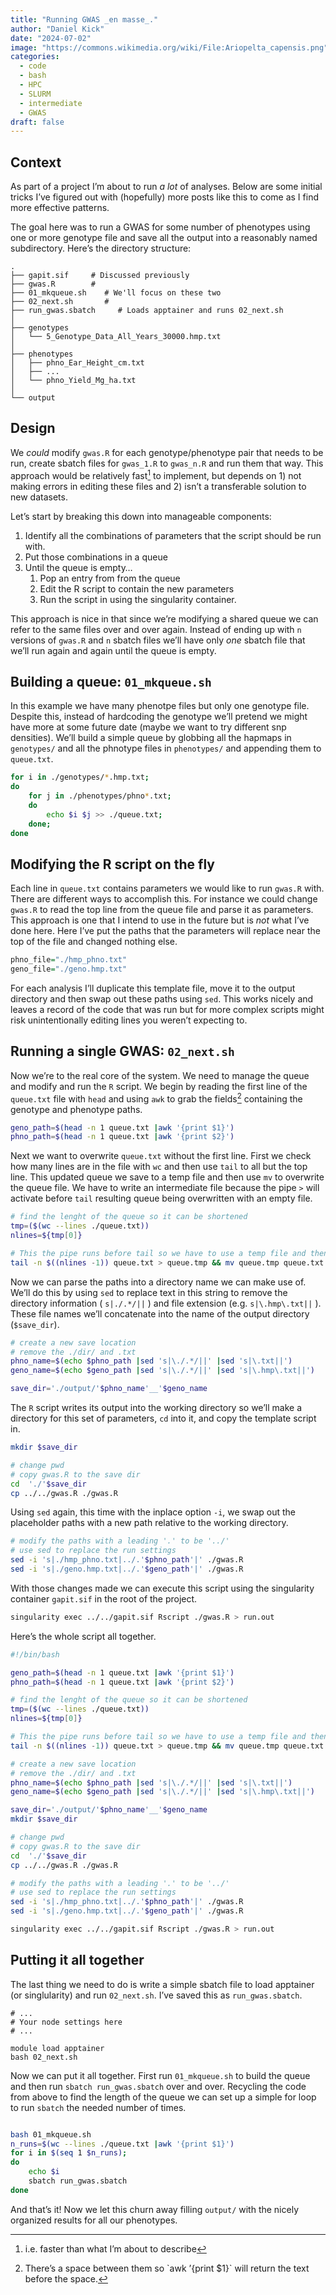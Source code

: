```yaml
---
title: "Running GWAS _en masse_."
author: "Daniel Kick"
date: "2024-07-02"
image: "https://commons.wikimedia.org/wiki/File:Ariopelta_capensis.png"
categories: 
  - code
  - bash
  - HPC
  - SLURM
  - intermediate
  - GWAS
draft: false
---
```


## Context

As part of a project I'm about to run *a lot* of analyses. Below are some initial tricks I've figured out with (hopefully) more posts like this to come as I find more effective patterns.

The goal here was to run a GWAS for some number of phenotypes using one or more genotype file and save all the output into a reasonably named subdirectory. Here's the directory structure:

```         
.
├── gapit.sif     # Discussed previously
├── gwas.R        #
├── 01_mkqueue.sh    # We'll focus on these two
├── 02_next.sh       #    
├── run_gwas.sbatch     # Loads apptainer and runs 02_next.sh
│
├── genotypes
│   └── 5_Genotype_Data_All_Years_30000.hmp.txt
│
├── phenotypes
│   ├── phno_Ear_Height_cm.txt
│   ├── ... 
│   └── phno_Yield_Mg_ha.txt
│
└── output
```

## Design

We *could* modify `gwas.R` for each genotype/phenotype pair that needs to be run, create sbatch files for `gwas_1.R` to `gwas_n.R` and run them that way. This approach would be relatively fast[^1] to implement, but depends on 1) not making errors in editing these files and 2) isn't a transferable solution to new datasets.

[^1]: i.e. faster than what I'm about to describe

Let's start by breaking this down into manageable components:

1.  Identify all the combinations of parameters that the script should be run with.
2.  Put those combinations in a queue
3.  Until the queue is empty...
    1.  Pop an entry from from the queue
    2.  Edit the R script to contain the new parameters
    3.  Run the script in using the singularity container.

This approach is nice in that since we're modifying a shared queue we can refer to the same files over and over again. Instead of ending up with `n` versions of `gwas.R` and `n` sbatch files we'll have only *one* sbatch file that we'll run again and again until the queue is empty.

## Building a queue: `01_mkqueue.sh`

In this example we have many phenotpe files but only one genotype file. Despite this, instead of hardcoding the genotype we'll pretend we might have more at some future date (maybe we want to try different snp densities). We'll build a simple queue by globbing all the hapmaps in `genotypes/` and all the phnotype files in `phenotypes/` and appending them to `queue.txt`.

``` bash
for i in ./genotypes/*.hmp.txt; 
do 
    for j in ./phenotypes/phno*.txt; 
    do  
        echo $i $j >> ./queue.txt; 
    done; 
done
```

## Modifying the R script on the fly

Each line in `queue.txt` contains parameters we would like to run `gwas.R` with. There are different ways to accomplish this. For instance we could change `gwas.R` to read the top line from the queue file and parse it as parameters. This approach is one that I intend to use in the future but is *not* what I've done here. Here I've put the paths that the parameters will replace near the top of the file and changed nothing else.

``` r
phno_file="./hmp_phno.txt"
geno_file="./geno.hmp.txt"
```

For each analysis I'll duplicate this template file, move it to the output directory and then swap out these paths using `sed`. This works nicely and leaves a record of the code that was run but for more complex scripts might risk unintentionally editing lines you weren't expecting to.

## Running a single GWAS: `02_next.sh`

Now we're to the real core of the system. We need to manage the queue and modify and run the `R` script. We begin by reading the first line of the `queue.txt` file with `head` and using `awk` to grab the fields[^2] containing the genotype and phenotype paths.

[^2]: There's a space between them so \`awk '{print \$1}\` will return the text before the space.

``` bash
geno_path=$(head -n 1 queue.txt |awk '{print $1}')
phno_path=$(head -n 1 queue.txt |awk '{print $2}')
```

Next we want to overwrite `queue.txt` without the first line. First we check how many lines are in the file with `wc` and then use `tail` to all but the top line. This updated queue we save to a temp file and then use `mv` to overwrite the queue file. We have to write an intermediate file because the pipe `>` will activate before `tail` resulting queue being overwritten with an empty file.

``` bash
# find the lenght of the queue so it can be shortened
tmp=($(wc --lines ./queue.txt))
nlines=${tmp[0]}

# This the pipe runs before tail so we have to use a temp file and then rename it.
tail -n $((nlines -1)) queue.txt > queue.tmp && mv queue.tmp queue.txt
```

Now we can parse the paths into a directory name we can make use of. We'll do this by using `sed` to replace text in this string to remove the directory information ( `s|./.*/||` ) and file extension (e.g. `s|\.hmp\.txt||` ). These file names we'll concatenate into the name of the output directory (`$save_dir`).

``` bash
# create a new save location
# remove the ./dir/ and .txt 
phno_name=$(echo $phno_path |sed 's|\./.*/||' |sed 's|\.txt||')
geno_name=$(echo $geno_path |sed 's|\./.*/||' |sed 's|\.hmp\.txt||')

save_dir='./output/'$phno_name'__'$geno_name
```

The `R` script writes its output into the working directory so we'll make a directory for this set of parameters, `cd` into it, and copy the template script in.

``` bash
mkdir $save_dir

# change pwd 
# copy gwas.R to the save dir
cd  './'$save_dir
cp ../../gwas.R ./gwas.R
```

Using `sed` again, this time with the inplace option `-i`, we swap out the placeholder paths with a new path relative to the working directory.

``` bash
# modify the paths with a leading '.' to be '../'
# use sed to replace the run settings
sed -i 's|./hmp_phno.txt|../.'$phno_path'|' ./gwas.R
sed -i 's|./geno.hmp.txt|../.'$geno_path'|' ./gwas.R
```

With those changes made we can execute this script using the singularity container `gapit.sif` in the root of the project.

``` bash
singularity exec ../../gapit.sif Rscript ./gwas.R > run.out
```

Here's the whole script all together.

``` bash
#!/bin/bash

geno_path=$(head -n 1 queue.txt |awk '{print $1}')
phno_path=$(head -n 1 queue.txt |awk '{print $2}')

# find the lenght of the queue so it can be shortened
tmp=($(wc --lines ./queue.txt))
nlines=${tmp[0]}

# This the pipe runs before tail so we have to use a temp file and then rename it.
tail -n $((nlines -1)) queue.txt > queue.tmp && mv queue.tmp queue.txt

# create a new save location
# remove the ./dir/ and .txt 
phno_name=$(echo $phno_path |sed 's|\./.*/||' |sed 's|\.txt||')
geno_name=$(echo $geno_path |sed 's|\./.*/||' |sed 's|\.hmp\.txt||')

save_dir='./output/'$phno_name'__'$geno_name
mkdir $save_dir

# change pwd 
# copy gwas.R to the save dir
cd  './'$save_dir
cp ../../gwas.R ./gwas.R

# modify the paths with a leading '.' to be '../'
# use sed to replace the run settings
sed -i 's|./hmp_phno.txt|../.'$phno_path'|' ./gwas.R
sed -i 's|./geno.hmp.txt|../.'$geno_path'|' ./gwas.R

singularity exec ../../gapit.sif Rscript ./gwas.R > run.out
```

## Putting it all together

The last thing we need to do is write a simple sbatch file to load apptainer (or singlularity) and run `02_next.sh`. I've saved this as `run_gwas.sbatch`.

``` sbatch
# ... 
# Your node settings here
# ...

module load apptainer
bash 02_next.sh
```

Now we can put it all together. First run `01_mkqueue.sh` to build the queue and then run `sbatch run_gwas.sbatch` over and over. Recycling the code from above to find the length of the queue we can set up a simple for loop to run `sbatch` the needed number of times.

``` bash

bash 01_mkqueue.sh
n_runs=$(wc --lines ./queue.txt |awk '{print $1}')
for i in $(seq 1 $n_runs); 
do  
    echo $i
    sbatch run_gwas.sbatch 
done
```

And that's it! Now we let this churn away filling `output/` with the nicely organized results for all our phenotypes.
